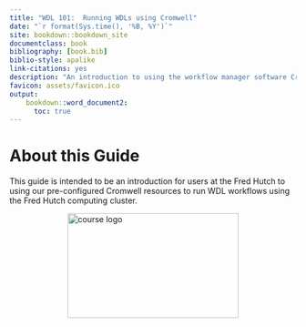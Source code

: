 ```yaml
---
title: "WDL 101:  Running WDLs using Cromwell"
date: "`r format(Sys.time(), '%B, %Y')`"
site: bookdown::bookdown_site
documentclass: book
bibliography: [book.bib]
biblio-style: apalike
link-citations: yes
description: "An introduction to using the workflow manager software Cromwell to run WDL workflows on the Fred Hutch computing cluster."
favicon: assets/favicon.ico
output:
    bookdown::word_document2:
      toc: true
---
```


# About this Guide {-}

This guide is intended to be an introduction for users at the Fred Hutch to using our pre-configured Cromwell resources to run WDL workflows using the Fred Hutch computing cluster.

<img src="assets/course-logo/wdl-101-navy.png" title="WDL logo" alt="course logo" style="display: block; margin: auto;" width="300" height="184"/>
